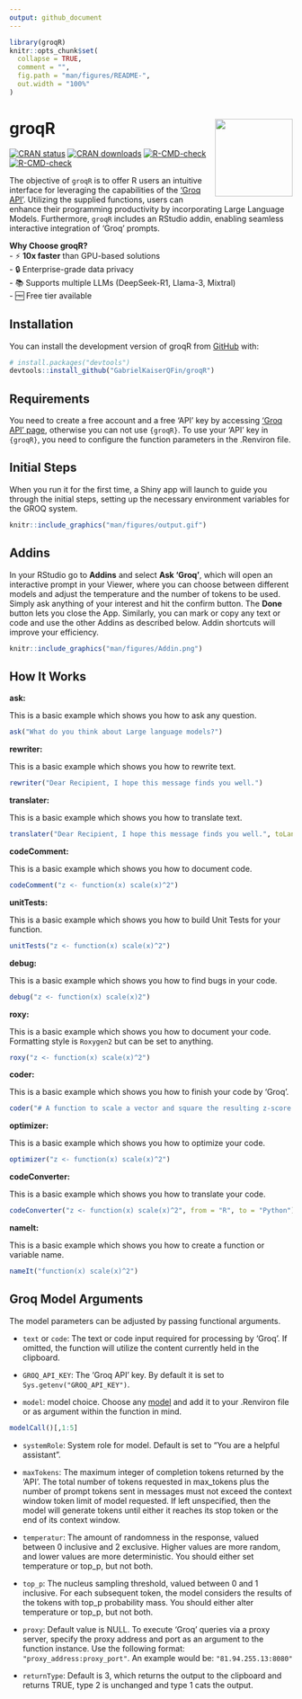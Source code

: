 ```yaml
---
output: github_document
---
```


<!-- README.md is generated from README.Rmd. Please edit that file -->

```r
library(groqR)
knitr::opts_chunk$set(
  collapse = TRUE,
  comment = "",
  fig.path = "man/figures/README-",
  out.width = "100%"
)

```

# groqR <a href="https://github.com/GabrielKaiserQFin/groqR"><img src="man/figures/logo.png" align="right" height="138" /></a>

<!-- badges: start -->
[![CRAN status](https://www.r-pkg.org/badges/version/groqR)](https://CRAN.R-project.org/package=groqR)
[![CRAN downloads](https://cranlogs.r-pkg.org/badges/groqR)](https://cran.rstudio.com/web/packages/groqR/index.html)
[![R-CMD-check](https://github.com/GabrielKaiserQFin/groqR/actions/workflows/R-CMD-check.yaml/badge.svg)](https://github.com/GabrielKaiserQFin/groqR/actions/workflows/R-CMD-check.yaml)
[![R-CMD-check](https://github.com/GabrielKaiserQFin/groqR/actions/workflows/R-CMD-check.yaml/badge.svg)](https://github.com/GabrielKaiserQFin/groqR/actions/workflows/R-CMD-check.yaml)
<!-- badges: end -->

The objective of `groqR` is to offer R users an intuitive interface for leveraging the capabilities of the ['Groq API'](https://groq.com/). Utilizing the supplied functions, users can enhance their programming productivity by incorporating Large Language Models. Furthermore, `groqR` includes an RStudio addin, enabling seamless interactive integration of 'Groq' prompts.


**Why Choose groqR?**  
- ⚡ **10x faster** than GPU-based solutions  
- 🔒 Enterprise-grade data privacy  
- 📚 Supports multiple LLMs (DeepSeek-R1, Llama-3, Mixtral)  
- 🆓 Free tier available  


## Installation

You can install the development version of groqR from [GitHub](https://github.com/GabrielKaiserQFin/groqR) with:

```r
# install.packages("devtools")
devtools::install_github("GabrielKaiserQFin/groqR")
```

<!-- Or install the current released version of `{groqR}` from  -->
<!-- [CRAN](https://cran.r-project.org/package=groqR): -->

<!-- ```{r eval = FALSE} -->
<!-- install.packages("groqR") -->
<!-- ``` -->

## Requirements

You need to create a free account and a free 'API' key by accessing ['Groq API' page](https://console.groq.com/keys), otherwise you can not use `{groqR}`.
To use your 'API' key in `{groqR}`, you need to configure the function parameters in the .Renviron file. 

## Initial Steps

When you run it for the first time, a Shiny app will launch to guide you through the initial steps, setting up the necessary environment variables for the GROQ system.

```r
knitr::include_graphics("man/figures/output.gif")
```


## Addins

In your RStudio go to **Addins** and select **Ask 'Groq'**, which will open an interactive prompt in your Viewer, where you can choose between different models and adjust the temperature and the number of tokens to be used.
Simply ask anything of your interest and hit the confirm button. The **Done** button lets you close the App.
Similarly, you can mark or copy any text or code and use the other Addins as described below. Addin shortcuts will improve your efficiency.

```r
knitr::include_graphics("man/figures/Addin.png")
```

## How It Works

**ask:**

This is a basic example which shows you how to ask any question.

```r
ask("What do you think about Large language models?")
```


**rewriter:**

This is a basic example which shows you how to rewrite text.

```r
rewriter("Dear Recipient, I hope this message finds you well.")
```

**translater:**

This is a basic example which shows you how to translate text.

```r
translater("Dear Recipient, I hope this message finds you well.", toLanguage = "Spanish")
```

**codeComment:**

This is a basic example which shows you how to document code.

```r
codeComment("z <- function(x) scale(x)^2")
```


**unitTests:**

This is a basic example which shows you how to build Unit Tests for your function.

```r
unitTests("z <- function(x) scale(x)^2")
```

**debug:**

This is a basic example which shows you how to find bugs in your code.

```r
debug("z <- function(x) scale(x)2")
```


**roxy:**

This is a basic example which shows you how to document your code. Formatting style is `Roxygen2` but can be set to anything.

```r
roxy("z <- function(x) scale(x)^2")
```


**coder:**

This is a basic example which shows you how to finish your code by 'Groq'.

```r
coder("# A function to scale a vector and square the resulting z-score z2 <- function(")
```


**optimizer:**

This is a basic example which shows you how to optimize your code.

```r
optimizer("z <- function(x) scale(x)^2")
```


**codeConverter:**

This is a basic example which shows you how to translate your code.

```r
codeConverter("z <- function(x) scale(x)^2", from = "R", to = "Python")
```


**nameIt:**

This is a basic example which shows you how to create a function or variable name.

```r
nameIt("function(x) scale(x)^2")
```



## Groq Model Arguments

The model parameters can be adjusted by passing functional arguments.

*  `text` or `code`: The text or code input required for processing by 'Groq'. If omitted, 
the function will utilize the content currently held in the clipboard.

* `GROQ_API_KEY`: The 'Groq API' key. By default it is set to `Sys.getenv("GROQ_API_KEY")`.

*  `model`: model choice. Choose any [model](https://console.groq.com/docs/models) and add it to your .Renviron file or as argument within the function in mind.

```r
modelCall()[,1:5]
```

*  `systemRole`: System role for model. Default is set to "You are a helpful assistant".

*  `maxTokens`: The maximum integer of completion tokens returned by the 'API'. The total number of tokens requested in max_tokens plus the number of prompt tokens sent in messages must not exceed the context window token limit of model requested. If left unspecified, then the model will generate tokens until either it reaches its stop token or the end of its context window.

*  `temperatur`: The amount of randomness in the response, valued between 0 inclusive and 2 exclusive. Higher values are more random, and lower values are more deterministic. You should either set temperature or top_p, but not both.

*  `top_p`: The nucleus sampling threshold, valued between 0 and 1 inclusive. For each subsequent token, the model considers the results of the tokens with top_p probability mass. You should either alter temperature or top_p, but not both.

*  `proxy`: Default value is NULL. To execute 'Groq' queries via a proxy server, specify the proxy address and port as an argument to the function instance. Use the following format: `"proxy_address:proxy_port"`. An example would be: `"81.94.255.13:8080"`

*  `returnType`: Default is 3, which returns the output to the clipboard and returns TRUE, type 2 is unchanged and type 1 cats the output.

